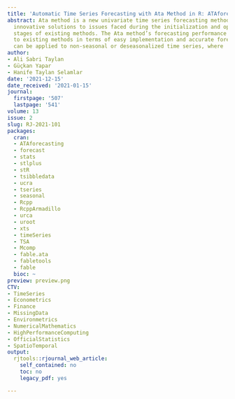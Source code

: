```yaml
---
title: 'Automatic Time Series Forecasting with Ata Method in R: ATAforecasting Package'
abstract: Ata method is a new univariate time series forecasting method that provides
  innovative solutions to issues faced during the initialization and optimization
  stages of existing methods. The Ata method’s forecasting performance is superior
  to existing methods in terms of easy implementation and accurate forecasting. It
  can be applied to non-seasonal or deseasonalized time series, where
author:
- Ali Sabri Taylan
- Güçkan Yapar
- Hanife Taylan Selamlar
date: '2021-12-15'
date_received: '2021-01-15'
journal:
  firstpage: '507'
  lastpage: '541'
volume: 13
issue: 2
slug: RJ-2021-101
packages:
  cran:
  - ATAforecasting
  - forecast
  - stats
  - stlplus
  - stR
  - tsibbledata
  - ucra
  - tseries
  - seasonal
  - Rcpp
  - RcppArmadillo
  - urca
  - uroot
  - xts
  - timeSeries
  - TSA
  - Mcomp
  - fable.ata
  - fabletools
  - fable
  bioc: ~
preview: preview.png
CTV:
- TimeSeries
- Econometrics
- Finance
- MissingData
- Environmetrics
- NumericalMathematics
- HighPerformanceComputing
- OfficialStatistics
- SpatioTemporal
output:
  rjtools::rjournal_web_article:
    self_contained: no
    toc: no
    legacy_pdf: yes

---
```

